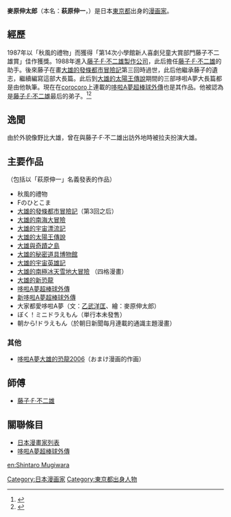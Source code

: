 {{noteTA
|G1=Doraemon}}
{{japanese|japanese=むぎわらしんたろう|romaji=Mugiwara Shintarō}}
'''麥原伸太郎'''（本名：'''萩原伸一'''，{{bd|1968年|7月12日|catIdx=Mugiwara Shintarou}}）是日本[[東京都|東京都]]出身的[[漫画家|漫画家]]。

==經歷==
1987年以「秋風的禮物」而獲得「第14次小學館新人喜劇兒童大賞部門藤子不二雄賞」佳作獲獎。1988年進入[[藤子·F·不二雄製作公司|藤子·F·不二雄製作公司]]，此后擔任[[藤子·F·不二雄|藤子·F·不二雄]]的助手。後來藤子在畫[[大雄的發條都市冒險記|大雄的發條都市冒險記]]第三回時過世，此后他繼承藤子的遺志，繼續編寫這部大長篇。此后到[[大雄的太陽王傳說|大雄的太陽王傳說]]期間的三部哆啦A夢大長篇都是由他執筆。現在在[[corocoro|corocoro]]上連載的[[哆啦A夢超棒球外傳|哆啦A夢超棒球外傳]]也是其作品。他被認為是[[藤子·F·不二雄|藤子·F·不二雄]]最后的弟子。<ref>{{Cite web |url=https://news.gamme.com.tw/1521018 |title=感動《藤子・F・不二雄直到去世前一刻還拿著畫筆》訪談最後弟子 |accessdate=2017-09-08 |archive-date=2017-09-08 |archive-url=https://web.archive.org/web/20170908202049/https://news.gamme.com.tw/1521018 |dead-url=no }}</ref><ref>{{Cite web |url=https://chinesedora.com/news/6890.htm |title=藤子.F.不二雄去世前還握著畫筆創作《發條城市歷險記》! 麥原伸太郎講述幕後祕辛 |accessdate=2017-10-01 |archive-date=2017-10-01 |archive-url=https://web.archive.org/web/20171001165549/https://chinesedora.com/news/6890.htm |dead-url=no }}</ref>

==逸聞==

由於外貌像野比大雄，曾在與藤子‧F‧不二雄出訪外地時被拉夫扮演大雄。

==主要作品==
（包括以「萩原伸一」名義發表的作品）
*秋風的禮物
*Fのひとこま
*[[大雄的發條都市冒險記|大雄的發條都市冒險記]]（第3回之后）
*[[大雄的南海大冒險|大雄的南海大冒險]]
*[[大雄的宇宙漂流記|大雄的宇宙漂流記]]
*[[大雄的太陽王傳說|大雄的太陽王傳說]]
*[[大雄與奇蹟之島|大雄與奇蹟之島]]
*[[大雄的秘密道具博物館|大雄的秘密道具博物館]]
*[[大雄的宇宙英雄記|大雄的宇宙英雄記]]
*[[大雄的南極冰天雪地大冒險|大雄的南極冰天雪地大冒險]] （四格漫畫）
*[[大雄的新恐龍|大雄的新恐龍]]
*[[哆啦A夢超棒球外傳|哆啦A夢超棒球外傳]]
*[[新哆啦A夢超棒球外傳|新哆啦A夢超棒球外傳]]
*大家都愛哆啦A夢（文：[[乙武洋匡|乙武洋匡]]、繪：麥原伸太郎）
*ぼく！ミニドラえもん（単行本未發售）
*朝から!ドラえもん（於朝日新聞每月連載的通識主題漫畫）
===其他===
*[[哆啦A夢|哆啦A夢]][[大雄的恐龍2006|大雄的恐龍2006]]（おまけ漫画的作画）

==師傅==
*[[藤子·F·不二雄|藤子·F·不二雄]]

==關聯條目==
*[[日本漫畫家列表|日本漫畫家列表]]
*[[哆啦A夢超棒球外傳|哆啦A夢超棒球外傳]]

{{多啦A夢}}
{{DEFAULTSORT:Mugiwara Shintarou}}

[[Category:日本漫画家|Category:日本漫画家]]
[[Category:東京都出身人物|Category:東京都出身人物]]

[[en:Shintaro_Mugiwara|en:Shintaro Mugiwara]]
